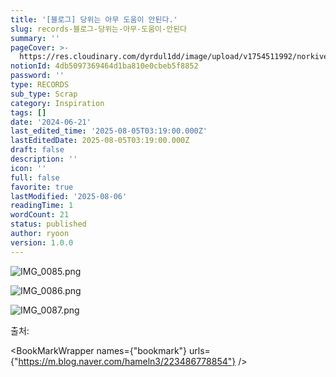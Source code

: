 ```yaml
---
title: '[블로그] 당위는 아무 도움이 안된다.'
slug: records-블로그-당위는-아무-도움이-안된다
summary: ''
pageCover: >-
  https://res.cloudinary.com/dyrdul1dd/image/upload/v1754511992/norkive-notion-images/1754511992035-E1_84_8B_E1_85_B5_E1_84_85_E1_85_B3_E1_86_B7_E1_84_8B_E1_85_A5_E1_86_B9_E1_84_82_E1_85_B3_E1_86_AB_E1_84_82_E1_85_A9_E1_84_90_E1_85_B3_E1_84_87_E1_85_AE_E1_86_A8_286_29.png
notionId: 4db5097369464d1ba810e0cbeb5f8852
password: ''
type: RECORDS
sub_type: Scrap
category: Inspiration
tags: []
date: '2024-06-21'
last_edited_time: '2025-08-05T03:19:00.000Z'
lastEditedDate: 2025-08-05T03:19:00.000Z
draft: false
description: ''
icon: ''
full: false
favorite: true
lastModified: '2025-08-06'
readingTime: 1
wordCount: 21
status: published
author: ryoon
version: 1.0.0
---
```


![IMG_0085.png](https://res.cloudinary.com/dyrdul1dd/image/upload/v1754511988/norkive-notion-images/1754511988243-IMG_0085.png)


![IMG_0086.png](https://res.cloudinary.com/dyrdul1dd/image/upload/v1754511989/norkive-notion-images/1754511989400-IMG_0086.png)


![IMG_0087.png](https://res.cloudinary.com/dyrdul1dd/image/upload/v1754511991/norkive-notion-images/1754511990511-IMG_0087.png)


출처: 


<BookMarkWrapper names={"bookmark"} urls={"https://m.blog.naver.com/hameln3/223486778854"} />

